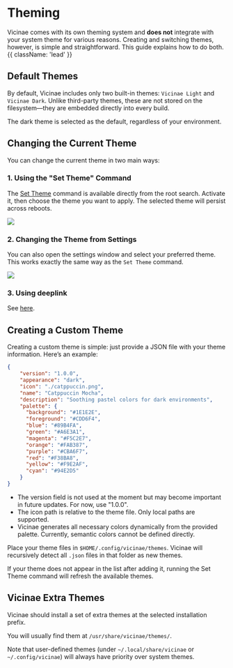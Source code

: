# Theming

Vicinae comes with its own theming system and **does not** integrate with your system theme for various reasons. Creating and switching themes, however, is simple and straightforward. This guide explains how to do both. {{ className: 'lead' }}

## Default Themes

By default, Vicinae includes only two built-in themes: `Vicinae Light` and `Vicinae Dark`. Unlike third-party themes, these are not stored on the filesystem—they are embedded directly into every build.  

The dark theme is selected as the default, regardless of your environment.

## Changing the Current Theme

You can change the current theme in two main ways:

### 1. Using the "Set Theme" Command

The [Set Theme](vicinae://extensions/vicinae/theme/set) command is available directly from the root search. Activate it, then choose the theme you want to apply. The selected theme will persist across reboots.

<img src="/vicinae-set-theme.png" />

### 2. Changing the Theme from Settings

You can also open the settings window and select your preferred theme. This works exactly the same way as the `Set Theme` command.

<img src="/vicinae-set-theme-settings.png" />

### 3. Using deeplink

See [here](/deeplinks#set-theme).

## Creating a Custom Theme

Creating a custom theme is simple: just provide a JSON file with your theme information. Here’s an example:

```json
{
	"version": "1.0.0",
	"appearance": "dark",
	"icon": "./catppuccin.png",
	"name": "Catppuccin Mocha",
	"description": "Soothing pastel colors for dark environments",
	"palette": {
	  "background": "#1E1E2E",
	  "foreground": "#CDD6F4",
	  "blue": "#89B4FA",
	  "green": "#A6E3A1",
	  "magenta": "#F5C2E7",
	  "orange": "#FAB387",
	  "purple": "#CBA6F7",
	  "red": "#F38BA8",
	  "yellow": "#F9E2AF",
	  "cyan": "#94E2D5"
	}
}
```

- The version field is not used at the moment but may become important in future updates. For now, use "1.0.0".
- The icon path is relative to the theme file. Only local paths are supported.
- Vicinae generates all necessary colors dynamically from the provided palette. Currently, semantic colors cannot be defined directly.

Place your theme files in `$HOME/.config/vicinae/themes`. Vicinae will recursively detect all `.json` files in that folder as new themes.

<Note>
If your theme does not appear in the list after adding it, running the Set Theme command will refresh the available themes.
</Note>

## Vicinae Extra Themes

Vicinae should install a set of extra themes at the selected installation prefix.

You will usually find them at `/usr/share/vicinae/themes/`.

Note that user-defined themes (under `~/.local/share/vicinae` or `~/.config/vicinae`) will always have priority over system themes.
